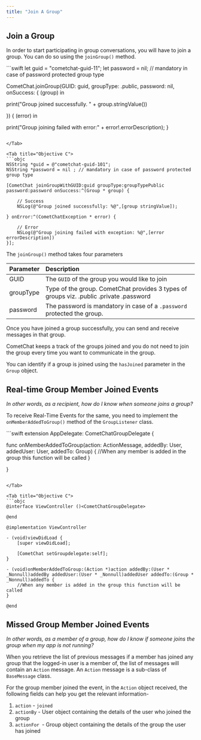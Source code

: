 ```yaml
---
title: "Join A Group"
---
```




## Join a Group

In order to start participating in group conversations, you will have to join a group. You can do so using the `joinGroup()` method.

<Tabs>
<Tab title="Swift">
```swift
let guid = "cometchat-guid-11";
let password = nil; // mandatory in case of password protected group type

CometChat.joinGroup(GUID: guid, groupType: .public, password: nil, onSuccess: { (group) in

  print("Group joined successfully. " + group.stringValue())

}) { (error) in

  print("Group joining failed with error:" + error!.errorDescription);
}
```

</Tab>

<Tab title="Objective C">
```objc
NSString *guid = @"cometchat-guid-101";
NSString *password = nil ; // mandatory in case of password protected group type

[CometChat joinGroupWithGUID:guid groupType:groupTypePublic password:password onSuccess:^(Group * group) {

    // Success
    NSLog(@"Group joined successfully: %@",[group stringValue]);

} onError:^(CometChatException * error) {

    // Error
    NSLog(@"Group joining failed with exception: %@",[error errorDescription])
}];
```

</Tab>

</Tabs>

The `joinGroup()` method takes four parameters

| Parameter | Description                                                                             |
| :--------- | :--------------------------------------------------------------------------------------- |
| GUID      | The `GUID` of the group you would like to join                                          |
| groupType | Type of the group. CometChat provides 3 types of groups viz. .public .private .password |
| password  | The password is mandatory in case of a `.password` protected the group.                 |

Once you have joined a group successfully, you can send and receive messages in that group.

CometChat keeps a track of the groups joined and you do not need to join the group every time you want to communicate in the group.

You can identify if a group is joined using the `hasJoined` parameter in the `Group` object.

## Real-time Group Member Joined Events

*In other words, as a recipient, how do I know when someone joins a group?*

To receive Real-Time Events for the same, you need to implement the `onMemberAddedToGroup()` method of the `GroupListener` class.

<Tabs>
<Tab title="Swift">
```swift
extension AppDelegate: CometChatGroupDelegate {

  func onMemberAddedToGroup(action: ActionMessage, addedBy: User, addedUser: User, addedTo: Group) {
      //When any member is added in the group this function will be called
  }

}
```

</Tab>

<Tab title="Objective C">
```objc
@interface ViewController ()<CometChatGroupDelegate>

@end

@implementation ViewController

- (void)viewDidLoad {
    [super viewDidLoad];

    [CometChat setGroupdelegate:self];
}

- (void)onMemberAddedToGroup:(Action *)action addedBy:(User * _Nonnull)addedBy addedUser:(User * _Nonnull)addedUser addedTo:(Group * _Nonnull)addedTo {
    //When any member is added in the group this function will be called
}

@end
```

</Tab>

</Tabs>

## Missed Group Member Joined Events

*In other words, as a member of a group, how do I know if someone joins the group when my app is not running?*

When you retrieve the list of previous messages if a member has joined any group that the logged-in user is a member of, the list of messages will contain an `Action` message. An `Action` message is a sub-class of `BaseMessage` class.

For the group member joined the event, in the `Action` object received, the following fields can help you get the relevant information-

1. `action` - `joined`
2. `actionBy` - User object containing the details of the user who joined the group
3. `actionFor `- Group object containing the details of the group the user has joined
